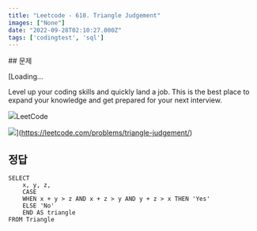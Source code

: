 ```yaml
---
title: "Leetcode - 610. Triangle Judgement"
images: ["None"]
date: "2022-09-28T02:10:27.000Z"
tags: ['codingtest', 'sql']
---
```


<TOCInline toc={props.toc} asDisclosure />
## 문제

[Loading...

Level up your coding skills and quickly land a job. This is the best place to expand your knowledge and get prepared for your next interview.

![](https://leetcode.com/favicon-192x192.png)LeetCode

![](https://leetcode.com/static/images/LeetCode_Sharing.png)](https://leetcode.com/problems/triangle-judgement/)

## 정답

```
SELECT
    x, y, z,
    CASE
    WHEN x + y > z AND x + z > y AND y + z > x THEN 'Yes'
    ELSE 'No'
    END AS triangle
FROM Triangle
    
```
